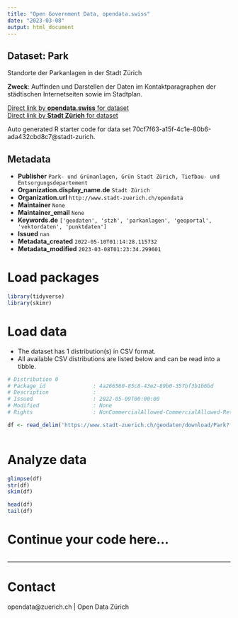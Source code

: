 ```yaml
---
title: "Open Government Data, opendata.swiss"
date: "2023-03-08"
output: html_document
---
```


## Dataset: Park

Standorte der Parkanlagen in der Stadt Zürich

**Zweck**: Auffinden und Darstellen der Daten im Kontaktparagraphen der städtischen Internetseiten sowie im Stadtplan.

[Direct link by **opendata.swiss** for dataset](https://opendata.swiss/de/dataset/park2)<br>
[Direct link by **Stadt Zürich** for dataset](https://data.stadt-zuerich.ch/dataset/geo_park)

Auto generated R starter code for data set 70cf7f63-a15f-4c1e-80b6-ada432cbd8c7@stadt-zurich.

## Metadata

- **Publisher** `Park- und Grünanlagen, Grün Stadt Zürich, Tiefbau- und Entsorgungsdepartement`
- **Organization.display_name.de** `Stadt Zürich`
- **Organization.url** `http://www.stadt-zuerich.ch/opendata`
- **Maintainer** `None`
- **Maintainer_email** `None`
- **Keywords.de** `['geodaten', 'stzh', 'parkanlagen', 'geoportal', 'vektordaten', 'punktdaten']`
- **Issued** `nan`
- **Metadata_created** `2022-05-10T01:14:28.115732`
- **Metadata_modified** `2023-03-08T01:23:34.299601`


# Load packages

```r

library(tidyverse)
library(skimr)

```

# Load data

-   The dataset has 1 distribution(s) in CSV format.
-   All available CSV distributions are listed below and can be read into a tibble.

```r

# Distribution 0
# Package_id               : 4a266560-85c8-43e2-89b0-357bf3b1b6bd
# Description              : 
# Issued                   : 2022-05-09T00:00:00
# Modified                 : None
# Rights                   : NonCommercialAllowed-CommercialAllowed-ReferenceNotRequired

df <- read_delim('https://www.stadt-zuerich.ch/geodaten/download/Park?format=10008')



```

# Analyze data

```r

glimpse(df)
str(df)
skim(df)

head(df)
tail(df)

```

# Continue your code here...

```r

```

------------------------------------------------------------------------

# Contact

opendata@zuerich.ch | Open Data Zürich
